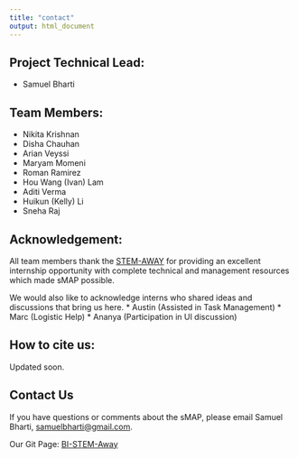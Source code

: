 ```yaml
---
title: "contact"
output: html_document
---
```



## Project Technical Lead:
* Samuel Bharti

## Team Members:
* Nikita Krishnan
* Disha Chauhan
* Arian Veyssi
* Maryam Momeni
* Roman Ramirez
* Hou Wang (Ivan) Lam
* Aditi Verma
* Huikun (Kelly) Li
* Sneha Raj

## Acknowledgement:

All team members thank the [STEM-AWAY](https://stemaway.com/) for providing an excellent internship opportunity with complete technical and management resources which made sMAP possible.  

We would also like to acknowledge interns who shared ideas and discussions that bring us here.
* Austin (Assisted in Task Management)
* Marc (Logistic Help)
* Ananya (Participation in UI discussion)

## How to cite us:
Updated soon.

## Contact Us
If you have questions or comments about the sMAP, please email Samuel Bharti, [samuelbharti@gmail.com](mailto:samuelbharti@gmail.com).

Our Git Page: [BI-STEM-Away](https://github.com/BI-STEM-Away)
